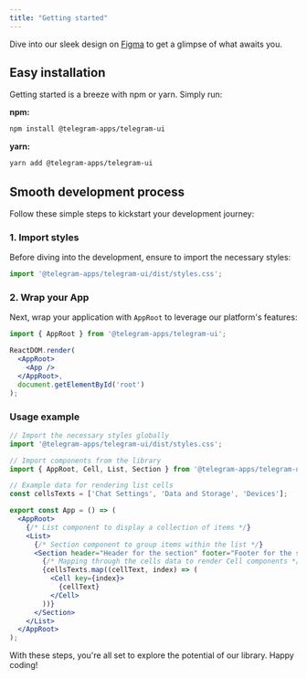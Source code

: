 ```yaml
---
title: "Getting started"
---
```


Dive into our sleek design on [Figma](https://figma.com/community/file/1348989725141777736/) to get a glimpse of what awaits you.

## Easy installation

Getting started is a breeze with npm or yarn. Simply run:

**npm:**

```sh
npm install @telegram-apps/telegram-ui
```

**yarn:**

```sh
yarn add @telegram-apps/telegram-ui
```

## Smooth development process

Follow these simple steps to kickstart your development journey:

### 1. Import styles

Before diving into the development, ensure to import the necessary styles:

```jsx
import '@telegram-apps/telegram-ui/dist/styles.css';
```

### 2. Wrap your App

Next, wrap your application with `AppRoot` to leverage our platform's features:

```jsx
import { AppRoot } from '@telegram-apps/telegram-ui';

ReactDOM.render(
  <AppRoot>
    <App />
  </AppRoot>,
  document.getElementById('root')
);
```

### Usage example

```jsx
// Import the necessary styles globally
import '@telegram-apps/telegram-ui/dist/styles.css';

// Import components from the library
import { AppRoot, Cell, List, Section } from '@telegram-apps/telegram-ui';

// Example data for rendering list cells
const cellsTexts = ['Chat Settings', 'Data and Storage', 'Devices'];

export const App = () => (
  <AppRoot>
    {/* List component to display a collection of items */}
    <List>
      {/* Section component to group items within the list */}
      <Section header="Header for the section" footer="Footer for the section">
        {/* Mapping through the cells data to render Cell components */}
        {cellsTexts.map((cellText, index) => (
          <Cell key={index}>
            {cellText}
          </Cell>
        ))}
      </Section>
    </List>
  </AppRoot>
);
```

With these steps, you're all set to explore the potential of our library. Happy coding!